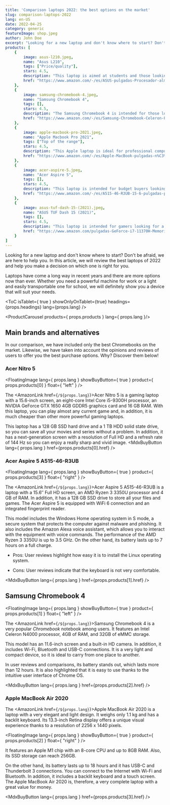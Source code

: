 ---
title: 'Comparison laptops 2022: the best options on the market'
slug: comparison-laptops-2022
lang: en-US
date: 2022-04-25
category: generic
featureImage: shop.jpeg
author: John Doe
excerpt: "Looking for a new laptop and don't know where to start? Don't be afraid, we are here to help you. In this article, we will review the best laptops of 2022 and help you make a decision on which one is right for you."
products: [
    {
        image: asus-l210.jpeg,
        name: "Asus L210",
        tags: ["Price/quality"],
        stars: 4.5,
        description: "This laptop is aimed at students and those looking for a lightweight and affordable computer.",
        href: "https://www.amazon.com/-/es/ASUS-pulgadas-Procesador-almacenamiento-L210MA-DB02/dp/B09HX29TPY/ref=zg_bs_565108_1/147-1202366-7708134?pd_rd_i=B09HX29TPY&psc=1"
    }, 
    {
        image: samsung-chromebook-4.jpeg,
        name: "Samsung Chromebook 4",
        tags: [],
        stars: 4.5,
        description: "The Samsung Chromebook 4 is intended for those looking for a compact, lightweight and affordable computer for simple Internet and office tasks.",
        href: "https://www.amazon.com/-/es/Samsung-Chromebook-Celeron-Procesador-Gigabit/dp/B07XQQTVS3"
    }, 
    {
        image: apple-macbook-pro-2021.jpeg,
        name: "Apple Macbook Pro 2021",
        tags: ["Top of the range"],
        stars: 4.5,
        description: "This Apple laptop is ideal for professional computing and design users who need a powerful and reliable computer.",
        href: "https://www.amazon.com/-/es/Apple-MacBook-pulgadas-n%C3%BAcleos-color/dp/B09JQKBQSB"
    }, 
    {
        image: acer-aspire-5.jpeg,
        name: "Acer Aspire 5",
        tags: [],
        stars: 4.5,
        description: "This laptop is intended for budget buyers looking for a general purpose laptop.",
        href: "https://www.amazon.com/-/es/A515-46-R3UB-15-6-pulgadas-procesador-retroiluminado-Windows-11/dp/B09HVC79PC"
    }, 
    {
        image: asus-tuf-dash-15-(2021).jpeg,
        name: "ASUS TUF Dash 15 (2021)",
        tags: [],
        stars: 4.5,
        description: "This laptop is intended for gamers looking for a slim and compact laptop that can deliver smooth multitasking and gaming performance.",
        href: "https://www.amazon.com/pulgadas-GeForce-i7-11370H-Memoria-TUF516PE-AB73/dp/B08XPC3WFQ"
    }
]
---

Looking for a new laptop and don't know where to start? Don't be afraid, we are here to help you. In this article, we will review the best laptops of 2022 and help you make a decision on which one is right for you.

Laptops have come a long way in recent years and there are more options now than ever. Whether you need a powerful machine for work or a light and easily transportable one for school, we will definitely show you a device that will suit your needs.

<ToC isTablet={ true } showOnlyOnTablet={true} headings={props.headings} lang={props.lang} />

<ProductCarousel products={ props.products } lang={ props.lang }/>

## Main brands and alternatives

In our comparison, we have included only the best Chromebooks on the market. Likewise, we have taken into account the opinions and reviews of users to offer you the best purchase options. Why? Discover them below!

### Acer Nitro 5

<FloatingImage lang={ props.lang } showBuyButton={ true } product={ props.products[0] } float={ "left" } />

The <AmazonLink href={`/${props.lang}`}>Acer Nitro 5</AmazonLink> is a gaming laptop with a 15.6-inch screen, an eight-core Intel Core i5-9300H processor, an NVIDIA GeForce GTX 1650 4GB GDDR5 graphics card and 16 GB RAM. With this laptop, you can play almost any current game and, in addition, it is much cheaper than other more powerful gaming laptops.

This laptop has a 128 GB SSD hard drive and a 1 TB HDD solid state drive, so you can save all your movies and series without a problem. In addition, it has a next-generation screen with a resolution of Full HD and a refresh rate of 144 Hz so you can enjoy a really sharp and vivid image.
<MdxBuyButton lang={ props.lang } href={props.products[0].href} />

### Acer Aspire 5 A515-46-R3UB


<FloatingImage lang={ props.lang } showBuyButton={ true } product={ props.products[3] } float={ "right" } />

The <AmazonLink href={`/${props.lang}`}>Acer Aspire 5 A515-46-R3UB</AmazonLink> is a laptop with a 15.6″ Full HD screen, an AMD Ryzen 3 3350U processor and 4 GB of RAM. In addition, it has a 128 GB SSD drive to store all your files and games. The Acer Aspire 5 is equipped with WiFi 6 connection and an integrated fingerprint reader.

This model includes the Windows Home operating system in S mode, a secure system that protects the computer against malware and phishing. It also includes the Amazon Alexa voice assistant, which allows you to interact with the equipment with voice commands. The performance of the AMD Ryzen 3 3350U is up to 3.5 GHz. On the other hand, its battery lasts up to 7 hours on a full charge.

*   Pros: User reviews highlight how easy it is to install the Linux operating system.

*   Cons: User reviews indicate that the keyboard is not very comfortable.

<MdxBuyButton lang={ props.lang } href={props.products[1].href} />

## Samsung Chromebook 4


<FloatingImage lang={ props.lang } showBuyButton={ true } product={ props.products[1] } float={ "left" } />

The <AmazonLink href={`/${props.lang}`}>Samsung Chromebook 4</AmazonLink> is a very popular _Chromebook_ notebook among users. It features an Intel Celeron N4000 processor, 4GB of RAM, and 32GB of eMMC storage.

This model has an 11.6-inch screen and a built-in HD camera. In addition, it includes Wi-Fi, Bluetooth and USB-C connections. It is a very light and compact device, so it is ideal to carry from one place to another.

In user reviews and comparisons, its battery stands out, which lasts more than 12 hours. It is also highlighted that it is easy to use thanks to the intuitive user interface of Chrome OS.

<MdxBuyButton lang={ props.lang } href={props.products[2].href} />

### Apple MacBook Air 2020

The <AmazonLink href={`/${props.lang}`}>Apple MacBook Air 2020</AmazonLink> is a laptop with a very elegant and light design. It weighs only 1.1 kg and has a backlit keyboard. Its 13.3-inch Retina display offers a unique visual experience thanks to a resolution of 2256 x 1440 pixels.

<FloatingImage lang={ props.lang } showBuyButton={ true } product={ props.products[2] } float={ "right" } />

It features an Apple M1 chip with an 8-core CPU and up to 8GB RAM. Also, its SSD storage can reach 256GB.

On the other hand, its battery lasts up to 18 hours and it has USB-C and Thunderbolt 3 connections. You can connect to the Internet with Wi-Fi and Bluetooth. In addition, it includes a backlit keyboard and a touch screen. The Apple MacBook Air 2020 is, therefore, a very complete laptop with a great value for money.

<MdxBuyButton lang={ props.lang } href={props.products[3].href} />